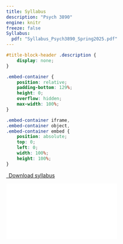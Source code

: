 ```yaml
---
title: Syllabus
description: "Psych 3890"
engine: knitr
freeze: false
Syllabus:
  pdf: "Syllabus_Psych3890_Spring2025.pdf"
---
```


```css
#title-block-header .description {
    display: none;
}
```

```css
.embed-container {
    position: relative;
    padding-bottom: 129%;
    height: 0;
    overflow: hidden;
    max-width: 100%;
}

.embed-container iframe,
.embed-container object,
.embed-container embed {
    position: absolute;
    top: 0;
    left: 0;
    width: 100%;
    height: 100%;
}
```

```{=html}
<p class="text-center">
  <a class="btn btn-primary btn-lg syllabus-download" href="Syllabus_Psych3890_Spring2025.pdf" target="_blank">
    <i class="fa-solid fa-file-arrow-down"></i>&ensp;Download syllabus
  </a>
</p>

<div class="embed-container">
  <iframe src="Syllabus_Psych3890_Spring2025.pdf" style="border: 0.5px"></iframe>
</div>
```
